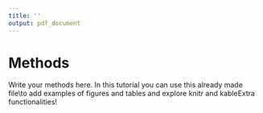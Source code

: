 ```yaml
---
title: ''
output: pdf_document
---
```


# Methods 

\vspace{0.5cm}

Write your methods here. In this tutorial you can use this already made file\\to add examples of figures and tables and explore knitr and kableExtra functionalities!
